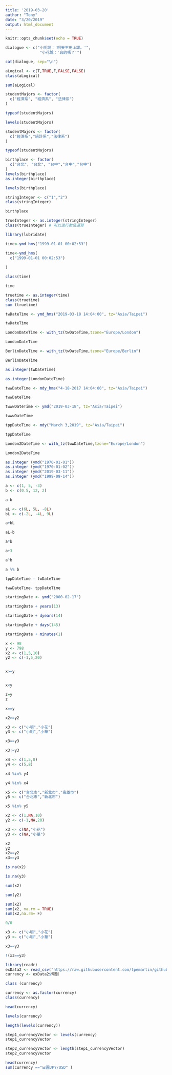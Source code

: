 ```yaml
---
title: '2019-03-20'
author: "Tony"
date: "3/20/2019"
output: html_document
---
```


```r
knitr::opts_chunk$set(echo = TRUE)
```


```r
dialogue <- c("小明說：'明天不用上課。'",
               "小花說：'真的嗎？'")

cat(dialogue, sep="\n")
```

            
                  

```r
aLogical <- c(T,TRUE,F,FALSE,FALSE)
class(aLogical)
```

```r
sum(aLogical)
```

```r
studentMajors <- factor(
  c("經濟系", "經濟系", "法律系")
)
```

```r
typeof(studentMajors)
```

```r
levels(studentMajors)
```


```r
studentMajors <- factor(
  c("經濟系","統計系","法律系")
)
```

```r
typeof(studentMajors)
```

```r
birthplace <- factor(
  c("台北", "台北", "台中","台中","台中")
)
levels(birthplace)
as.integer(birthplace)
```

```r
levels(birthplace)
```

```r
stringInteger <- c("1","2")
class(stringInteger)
```

```r
birthplace
```

```r
trueInteger <- as.integer(stringInteger)
class(trueInteger) # 可以進行數值運算
```

```r
library(lubridate)
```

```r
time<-ymd_hms("1999-01-01 00:02:53") 
```


```r
time<-ymd_hms(
  c("1999-01-01 00:02:53")
   
)
```

```r
class(time)
```

```r
time
```

```r
truetime <- as.integer(time)
class(truetime) 
sum (truetime)
```

```r
twDateTime <- ymd_hms("2019-03-18 14:04:00", tz="Asia/Taipei")
```

```r
twDateTime
```

```r
LondonDateTime <- with_tz(twDateTime,tzone="Europe/London")
```

```r
LondonDateTime
```
```r
BerlinDateTime <- with_tz(twDateTime,tzone="Europe/Berlin")
```

```r
BerlinDateTime
```

```r
as.integer(twDateTime)
```


```r
as.integer(LondonDateTime)
```

```r
twwDateTime <- mdy_hms("4-18-2017 14:04:00", tz="Asia/Taipei")
```

```r
twwDateTime
```

```r
twwwDateTime <- ymd("2019-03-18", tz="Asia/Taipei")
```

```r
twwwDateTime
```

```r
tppDateTime <- mdy("March 3,2019", tz="Asia/Taipei")
```

```r
tppDateTime
```

```r
London2DateTime <- with_tz(twwDateTime,tzone="Europe/London")
```

```r
London2DateTime
```

```r
as.integer (ymd("1970-01-01"))
as.integer (ymd("1970-01-02")) 
as.integer (ymd("2019-03-11"))
as.integer (ymd("1999-09-14"))
```

```r
a <- c(1, 5, -3)
b <- c(0.5, 12, 2)
```

```r
a-b
```

```r
aL <- c(6L, 5L, -8L)
bL <- c(-2L, -4L, 9L)
```

```r
a+bL
```

```r
aL-b
```

```r
a*b
```

```r
a+3
```

```r
a^b

```

```r

a %% b
```

```r
tppDateTime - twDateTime
```

```r
twwDateTime- tppDateTime
```

```r
startingDate <- ymd("2000-02-17")
```

```r
startingDate + years(13)
```

```r
startingDate + dyears(14)
```

```r
startingDate + days(145)
```

```r
startingDate + minutes(1)
```

```r
x <- 98
y <- 798
x2 <- c(1,5,10)
y2 <- c(-1,5,20)
```
```r

```

```r
x>=y
```
```r

```

```r
x<y
```

```r
z=y
z
```

```r
x==y
```

```r
x2>=y2
```
```r
x3 <- c("小明","小花")
y3 <- c("小明","小華")
```

```r
x3==y3
```

```r
x3!=y3
```

```r
x4 <- c(1,5,8)
y4 <- c(5,8)

x4 %in% y4
```

```r
y4 %in% x4
```

```r
x5 <- c("台北市","新北市","高雄市")
y5 <- c("台北市","新北市")

x5 %in% y5
```

```r
x2 <- c(1,NA,10)
y2 <- c(-1,NA,20)

x3 <- c(NA,"小花")
y3 <- c(NA,"小華")
```

```r
x2
y2
x2==y2
x3==y3
```

```r
is.na(x2)
```

```r
is.na(y3)
```

```r
sum(x2)
```

```r
sum(y2)
```
```r
sum(x2)
sum(x2, na.rm = TRUE)
sum(x2,na.rm= F)
```

```r
0/0
```

```r
x3 <- c("小明","小花")
y3 <- c("小明","小華")
```

```r
x3==y3
```

```r
!(x3==y3)
```

```r
library(readr)
exData2 <- read_csv("https://raw.githubusercontent.com/tpemartin/github-data/master/exData2.csv")
currency <- exData2$幣別

```

```r
class (currency)
```

```r
currency <- as.factor(currency)
class(currency)
```

```r
head(currency)

```

```r
levels(currency)
```

```r
length(levels(currency))
```

```r
step1_currencyVector <- levels(currency)
step1_currencyVector
```

```r
step2_currencyVector <- length(step1_currencyVector)
step2_currencyVector
```

```r
head(currency)
sum(currency =="日圓JPY/USD" )
```

